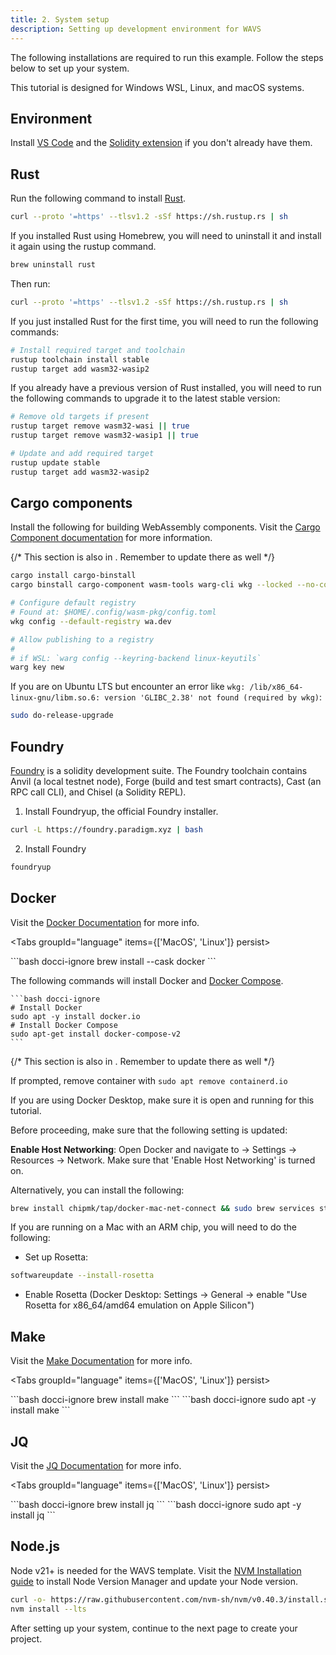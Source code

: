 ```yaml
---
title: 2. System setup
description: Setting up development environment for WAVS
---
```

<!--docsignore
docsignore-->

The following installations are required to run this example. Follow the steps below to set up your system.

<Callout title="System recommendations" type="info">

This tutorial is designed for Windows WSL, Linux, and macOS systems.

</Callout>

## Environment

Install [VS Code](https://code.visualstudio.com/download) and the [Solidity extension](https://marketplace.visualstudio.com/items?itemName=JuanBlanco.solidity) if you don't already have them.

## Rust

Run the following command to install [Rust](https://www.rust-lang.org/tools/install).


```bash docci-ignore
curl --proto '=https' --tlsv1.2 -sSf https://sh.rustup.rs | sh
```

<Callout title="Homebrew Rust not supported" type="error">

If you installed Rust using Homebrew, you will need to uninstall it and install it again using the rustup command.

```bash docci-ignore
brew uninstall rust
```
Then run:
```bash docci-ignore
curl --proto '=https' --tlsv1.2 -sSf https://sh.rustup.rs | sh
```
</Callout>

<Callout title="Fresh Install" type="info">

If you just installed Rust for the first time, you will need to run the following commands:

```bash docci-ignore
# Install required target and toolchain
rustup toolchain install stable
rustup target add wasm32-wasip2
```
</Callout>


<Callout title="Upgrade Rust" type="info">

If you already have a previous version of Rust installed, you will need to run the following commands to upgrade it to the latest stable version:

```bash docci-ignore
# Remove old targets if present
rustup target remove wasm32-wasi || true
rustup target remove wasm32-wasip1 || true

# Update and add required target
rustup update stable
rustup target add wasm32-wasip2
```
</Callout>


## Cargo components

Install the following for building WebAssembly components. Visit the [Cargo Component documentation](https://github.com/bytecodealliance/cargo-component#installation) for more information.

{/* This section is also in [](./5-build.mdx). Remember to update there as well */}
```bash docci-ignore
cargo install cargo-binstall
cargo binstall cargo-component wasm-tools warg-cli wkg --locked --no-confirm --force

# Configure default registry
# Found at: $HOME/.config/wasm-pkg/config.toml
wkg config --default-registry wa.dev

# Allow publishing to a registry
#
# if WSL: `warg config --keyring-backend linux-keyutils`
warg key new
```

<Callout title="WSL Ubuntu GLIB out of date" type="error">

If you are on Ubuntu LTS but encounter an error like `wkg: /lib/x86_64-linux-gnu/libm.so.6: version 'GLIBC_2.38' not found (required by wkg)`:

```bash
sudo do-release-upgrade
```
</Callout>

## Foundry

[Foundry](https://book.getfoundry.sh/) is a solidity development suite. The Foundry toolchain contains Anvil (a local testnet node), Forge (build and test smart contracts), Cast (an RPC call CLI), and Chisel (a Solidity REPL).


1. Install Foundryup, the official Foundry installer.

```bash docci-ignore
curl -L https://foundry.paradigm.xyz | bash
```

2. Install Foundry

```bash docci-ignore
foundryup
```

## Docker

Visit the [Docker Documentation](https://docs.docker.com/get-started/get-docker/) for more info.

<Tabs groupId="language" items={['MacOS', 'Linux']} persist>

  <Tab value="MacOS">
    ```bash docci-ignore
    brew install --cask docker
    ```
  </Tab>

  <Tab value="Linux">

  The following commands will install Docker and [Docker Compose](https://docs.docker.com/compose/).

    ```bash docci-ignore
    # Install Docker
    sudo apt -y install docker.io
    # Install Docker Compose
    sudo apt-get install docker-compose-v2
    ```
  </Tab>

</Tabs>

<Callout title="Docker for MacOS" type="warn">

{/* This section is also in [](./5-build.mdx). Remember to update there as well */}

If prompted, remove container with `sudo apt remove containerd.io`

If you are using Docker Desktop, make sure it is open and running for this tutorial.

Before proceeding, make sure that the following setting is updated:

**Enable Host Networking**: Open Docker and navigate to -> Settings -> Resources -> Network. Make sure that 'Enable Host Networking' is turned on.

Alternatively, you can install the following:

```bash docci-ignore
brew install chipmk/tap/docker-mac-net-connect && sudo brew services start chipmk/tap/docker-mac-net-connect
```

If you are running on a Mac with an ARM chip, you will need to do the following:

- Set up Rosetta:

```bash docci-ignore
softwareupdate --install-rosetta
```

- Enable Rosetta (Docker Desktop: Settings -> General -> enable "Use Rosetta for x86_64/amd64 emulation on Apple Silicon")

</Callout>

## Make

Visit the [Make Documentation](https://www.gnu.org/software/make/manual/make.html) for more info.


<Tabs groupId="language" items={['MacOS', 'Linux']} persist>

  <Tab value="MacOS">
    ```bash docci-ignore
    brew install make
    ```
  </Tab>

  <Tab value="Linux">
    ```bash docci-ignore
    sudo apt -y install make
    ```
  </Tab>

</Tabs>


## JQ

Visit the [JQ Documentation](https://jqlang.org/download/) for more info.

<Tabs groupId="language" items={['MacOS', 'Linux']} persist>

  <Tab value="MacOS">
    ```bash docci-ignore
    brew install jq
    ```
  </Tab>

  <Tab value="Linux">
    ```bash docci-ignore
    sudo apt -y install jq
    ```
  </Tab>

</Tabs>

## Node.js

Node v21+ is needed for the WAVS template. Visit the [NVM Installation guide](https://github.com/nvm-sh/nvm?tab=readme-ov-file#installing-and-updating) to install Node Version Manager and update your Node version.

```bash
curl -o- https://raw.githubusercontent.com/nvm-sh/nvm/v0.40.3/install.sh | bash
nvm install --lts
```

After setting up your system, continue to the next page to create your project.
